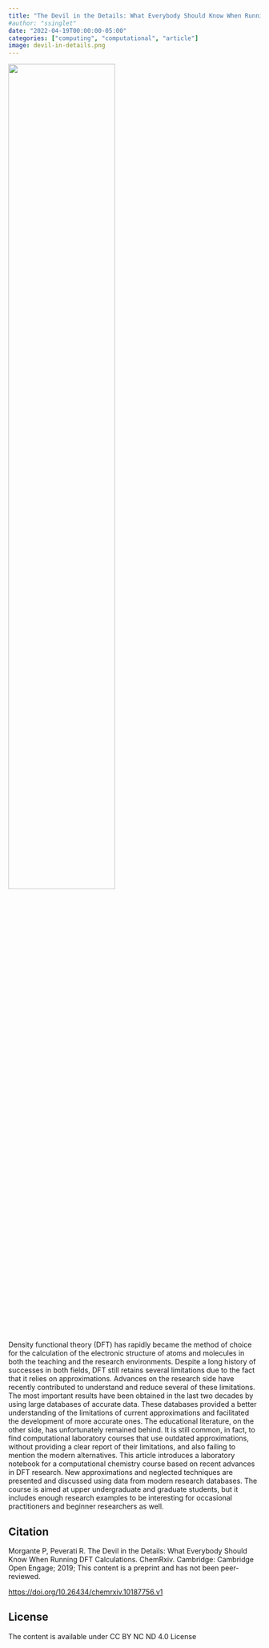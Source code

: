 ```yaml
---
title: "The Devil in the Details: What Everybody Should Know When Running DFT Calculations"
#author: "ssinglet"
date: "2022-04-19T00:00:00-05:00"
categories: ["computing", "computational", "article"]
image: devil-in-details.png
---
```


![](devil-in-details.png){width="65%"}

Density functional theory (DFT) has rapidly became the method of choice for the calculation of the electronic structure of atoms and molecules in both the teaching and the research environments. Despite a long history of successes in both fields, DFT still retains several limitations due to the fact that it relies on approximations. Advances on the research side have recently contributed to understand and reduce several of these limitations. The most important results have been obtained in the last two decades by using large databases of accurate data. These databases provided a better understanding of the limitations of current approximations and facilitated the development of more accurate ones. The educational literature, on the other side, has unfortunately remained behind. It is still common, in fact, to find computational laboratory courses that use outdated approximations, without providing a clear report of their limitations, and also failing to mention the modern alternatives. This article introduces a laboratory notebook for a computational chemistry course based on recent advances in DFT research. New approximations and neglected techniques are presented and discussed using data from modern research databases. The course is aimed at upper undergraduate and graduate students, but it includes enough research examples to be interesting for occasional practitioners and beginner researchers as well.


## Citation {#citation}

Morgante P, Peverati R. The Devil in the Details: What Everybody Should Know When Running DFT Calculations. ChemRxiv. Cambridge: Cambridge Open Engage; 2019;  This content is a preprint and has not been peer-reviewed.

<https://doi.org/10.26434/chemrxiv.10187756.v1>


## License {#license}

The content is available under CC BY NC ND 4.0 License